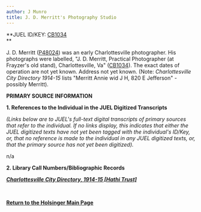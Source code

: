 ```yaml
---
author: J Munro
title: J. D. Merritt's Photography Studio
---
```

**JUEL ID/KEY: [CB1034](http://juel.iath.virginia.edu/public_cb?cb=CB1034 "CB1034")  
**

J. D. Merritt ([P48024](http://juel.iath.virginia.edu/public_person?person=48024 "P48024")) was an early Charlottesville photographer. His photographs were labelled, "J. D. Merritt, Practical Photographer (at Frayzer's old stand), Charlottesville, Va" ([CB1034](http://juel.iath.virginia.edu/public_cb?cb=CB1034 "CB1034")). The exact dates of operation are not yet known. Address not yet known. (Note: _Charlottesville City Directory 1914-15_ lists "Merritt Annie wid J H, 820 E Jefferson" - possibly Merritt). 

**PRIMARY SOURCE INFORMATION** 

**1\. References to the Individual in the JUEL Digitized Transcripts**

_(Links below are to JUEL's full-text digital transcripts of primary sources that refer to the individual. If no links display, this indicates that either the JUEL digitized texts have not yet been tagged with the individual's ID/Key, or, that no reference is made to the individual in any JUEL digitized texts, or, that the primary source has not yet been digitized)._   

n/a 

**2\. Library Call Numbers/Bibliographic Records**

_[](https://catalog.hathitrust.org/Record/101954103 "Charlottesville City Directory 1914-15")__[Charlottesville City Directory, 1914-15 \[Hathi Trust\]](https://catalog.hathitrust.org/Record/101954103 "Charlottesville City Directory 1914-15")__[](https://catalog.hathitrust.org/Record/101954103 "Charlottesville City Directory 1914-15")_

 [](http://search.lib.virginia.edu/catalog/u6371432)

**[Return to the Holsinger Main Page](http://juel.iath.virginia.edu/node/980 "Return to the Holsinger Main Page")**

 **[](http://search.lib.virginia.edu/catalog/u6371432)**
